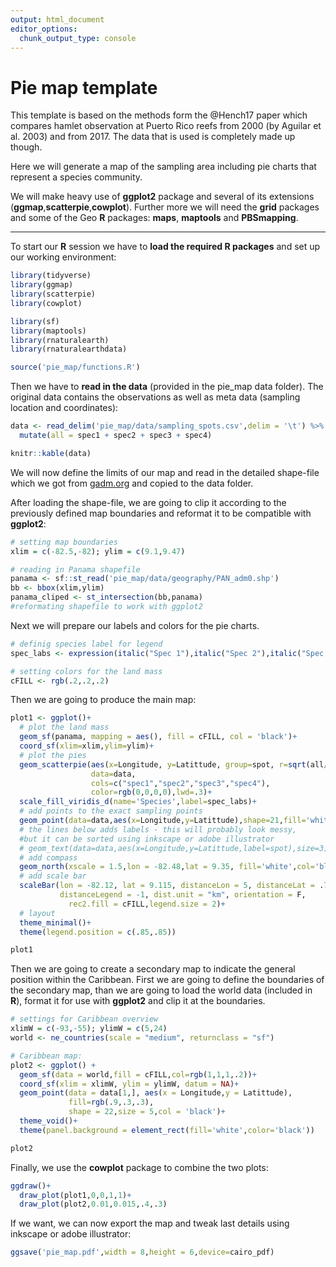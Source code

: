 ```yaml
---
output: html_document
editor_options:
  chunk_output_type: console
---
```

# Pie map template

This template is based on the methods form the @Hench17 paper which compares hamlet observation at Puerto Rico reefs from 2000 (by Aguilar et al. 2003) and from 2017. The data that is used is completely made up though.

Here we will generate a map of the sampling area including pie charts that represent a species community.

We will make heavy use of **ggplot2** package and several of its extensions (**ggmap**,**scatterpie**,**cowplot**). Further more we will need the **grid** packages and some of the Geo **R** packages: **maps**, **maptools** and **PBSmapping**.

------

To start our **R** session we have to  **load the required R packages** and set up our working environment: 

```r
library(tidyverse)
library(ggmap)
library(scatterpie)
library(cowplot)

library(sf)
library(maptools)
library(rnaturalearth)
library(rnaturalearthdata)

source('pie_map/functions.R')
```

Then we have to **read in the data** (provided in the pie_map data folder).
The original data contains the observations as well as meta data (sampling location and coordinates):

```r
data <- read_delim('pie_map/data/sampling_spots.csv',delim = '\t') %>% 
  mutate(all = spec1 + spec2 + spec3 + spec4)
```

```r
knitr::kable(data)
```

We will now define the limits of our map and read in the detailed shape-file which we got from [gadm.org](http://www.gadm.org/country) and copied to the data folder.

After loading the shape-file, we are going to clip it according to the previously defined map boundaries and reformat it to be compatible with **ggplot2**:

```r
# setting map boundaries
xlim = c(-82.5,-82); ylim = c(9.1,9.47)

# reading in Panama shapefile
panama <- sf::st_read('pie_map/data/geography/PAN_adm0.shp')
bb <- bbox(xlim,ylim)
panama_cliped <- st_intersection(bb,panama)
#reformating shapefile to work with ggplot2
```

Next we will prepare our labels and colors for the pie charts.

```r
# definig species label for legend
spec_labs <- expression(italic("Spec 1"),italic("Spec 2"),italic("Spec 3"),italic("Spec 4"))

# setting colors for the land mass
cFILL <- rgb(.2,.2,.2)

```

Then we are going to produce the main map:
```r
plot1 <- ggplot()+
  # plot the land mass
  geom_sf(panama, mapping = aes(), fill = cFILL, col = 'black')+
  coord_sf(xlim=xlim,ylim=ylim)+
  # plot the pies
  geom_scatterpie(aes(x=Longitude, y=Latittude, group=spot, r=sqrt(all/1250)/pi),
                  data=data,
                  cols=c("spec1","spec2","spec3","spec4"),
                  color=rgb(0,0,0,0),lwd=.3)+
  scale_fill_viridis_d(name='Species',label=spec_labs)+
  # add points to the exact sampling points
  geom_point(data=data,aes(x=Longitude,y=Latittude),shape=21,fill='white',size=2)+
  # the lines below adds labels - this will probably look messy,
  #but it can be sorted using inkscape or adobe illustrator
  # geom_text(data=data,aes(x=Longitude,y=Latittude,label=spot),size=3)+
  # add compass
  geom_north(xscale = 1.5,lon = -82.48,lat = 9.35, fill='white',col='black')+
  # add scale bar
  scaleBar(lon = -82.12, lat = 9.115, distanceLon = 5, distanceLat = .7,
           distanceLegend = -1, dist.unit = "km", orientation = F,
             rec2.fill = cFILL,legend.size = 2)+
  # layout
  theme_minimal()+
  theme(legend.position = c(.85,.85))
```
```r
plot1
```

Then we are going to create a secondary map to indicate the general position within the Caribbean.
First we are going to define the boundaries of the secondary map, than we are going to load the world data (included in **R**), format it for use with **ggplot2** and clip it at the boundaries.
```r
# settings for Caribbean overview
xlimW = c(-93,-55); ylimW = c(5,24)
world <- ne_countries(scale = "medium", returnclass = "sf")

# Caribbean map:
plot2 <- ggplot() +
  geom_sf(data = world,fill = cFILL,col=rgb(1,1,1,.2))+
  coord_sf(xlim = xlimW, ylim = ylimW, datum = NA)+
  geom_point(data = data[1,], aes(x = Longitude,y = Latittude),
             fill=rgb(.9,.3,.3),
             shape = 22,size = 5,col = 'black')+
  theme_void()+
  theme(panel.background = element_rect(fill='white',color='black'))
```
```r
plot2
```

Finally, we use the **cowplot** package to combine the two plots:

```r
ggdraw()+
  draw_plot(plot1,0,0,1,1)+ 
  draw_plot(plot2,0.01,0.015,.4,.3)
```

If we want, we can now export the map and tweak last details using inkscape or adobe illustrator:
```r
ggsave('pie_map.pdf',width = 8,height = 6,device=cairo_pdf)
```
